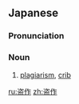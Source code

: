 {{also|盜作}}
==Japanese==
{{ja-kanjitab|とう|さく|yomi=o}}

===Pronunciation===
{{ja-pron|とうさく|y=o}}

===Noun===
{{ja-noun|とうさく|kyu=盜作}}

# [[plagiarism]], [[crib]]

[[ru:盗作]]
[[zh:盗作]]